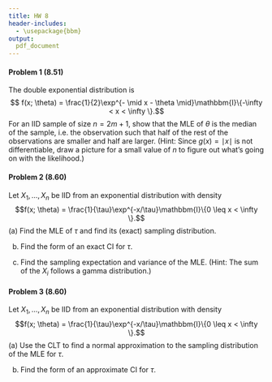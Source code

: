 ```yaml
---
title: HW 8
header-includes:
  - \usepackage{bbm}
output:
  pdf_document
---
```




#### Problem 1 (8.51)

The double exponential distribution is 
$$ f(x; \theta) = \frac{1}{2}\exp^{- \mid x - \theta \mid}\mathbbm{I}\{-\infty < x < \infty \}.$$
For an IID sample of size $n = 2m+1$, show that the MLE of $\theta$ is the median of the sample, i.e. the observation such that half of the rest of the observations are smaller and half are larger. (Hint: Since $g(x) = \mid x\mid$ is not differentiable, draw a picture for a small value of $n$ to figure out what's going on with the likelihood.) 



\pagebreak

#### Problem 2 (8.60)

Let $X_1, \dots, X_n$ be IID from an exponential distribution with density 
$$f(x; \theta) = \frac{1}{\tau}\exp^{-x/\tau}\mathbbm{I}\{0 \leq x < \infty \}.$$
(a) Find the MLE of $\tau$ and find its (exact) sampling distribution. 

(b) Find the form of an exact CI for $\tau$. 

(c) Find the sampling expectation and variance of the MLE. (Hint: The sum of the $X_i$ follows a gamma distribution.)





\pagebreak

#### Problem 3 (8.60)

Let $X_1, \dots, X_n$ be IID from an exponential distribution with density 
$$f(x; \theta) = \frac{1}{\tau}\exp^{-x/\tau}\mathbbm{I}\{0 \leq x < \infty \}.$$
(a) Use the CLT to find a normal approximation to the sampling distribution of the MLE for $\tau$.


(b) Find the form of an approximate CI for $\tau$. 







